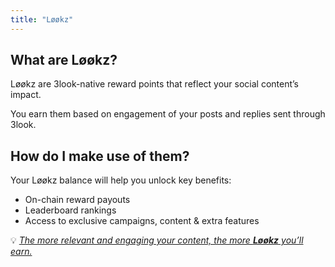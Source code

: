 ```yaml
---
title: "Løøkz"
---
```


## What are Løøkz?

Løøkz are 3look-native reward points that reflect your social content’s impact.

You earn them based on engagement of your posts and replies sent through 3look.

## How do I make use of them?

Your Løøkz balance will help you unlock key benefits:

- On-chain reward payouts
- Leaderboard rankings
- Access to exclusive campaigns, content & extra features

💡 _<u>The more relevant and engaging your content, the more </u>_**_<u>Løøkz</u>_**_<u> you’ll earn.</u>_